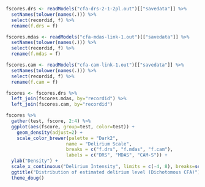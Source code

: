 

```r

fscores.drs <- readModels("cfa-drs-2-1-2pl.out")[["savedata"]] %>%
  setNames(tolower(names(.))) %>%
  select(recordid, f) %>%
  rename(f.drs = f)

fscores.mdas <- readModels("cfa-mdas-link-1.out")[["savedata"]] %>%
  setNames(tolower(names(.))) %>%
  select(recordid, f) %>%
  rename(f.mdas = f)

fscores.cam <- readModels("cfa-cam-link-1.out")[["savedata"]] %>%
  setNames(tolower(names(.))) %>%
  select(recordid, f) %>%
  rename(f.cam = f)

fscores <- fscores.drs %>%
  left_join(fscores.mdas, by="recordid") %>%
  left_join(fscores.cam, by="recordid")

fscores %>%
  gather(test, fscore, 2:4) %>%
  ggplot(aes(fscore, group=test, color=test)) +
    geom_density(adjust=2) +
    scale_color_brewer(palette = "Dark2", 
                      name = "Delirium Scale",
                      breaks = c("f.drs", "f.mdas", "f.cam"),
                      labels = c("DRS", "MDAS", "CAM-S")) + 
  ylab("Density") +
  scale_x_continuous("Delirium Intensity", limits = c(-4, 8), breaks=seq(-4,8,1)) +
  ggtitle("Distribution of estimated delirium level (Dichotomous CFA)") +
  theme_doug()




```

